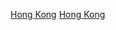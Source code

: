 {{DisestcatCountry|202|1|香港|Hong Kong}}

[[Category:2021年亞洲廢除|Hong Kong]]
[[Category:2021年中國廢除|Hong Kong]]
